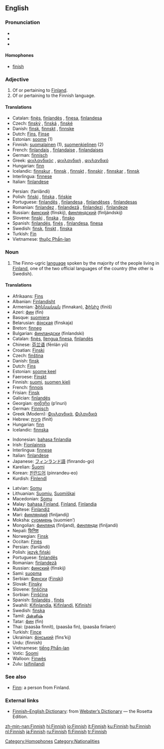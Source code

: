 {{interwiktionary|code=fi}}
==English==

===Pronunciation===
{{wikipedia}}
*{{AHD|fĭn'ĭsh}}
*{{IPA|/ˈfɪnɪʃ/}}
*{{SAMPA|/"fInIS/}}
{{audio|En-uk-finnish.ogg|Audio (UK)}}

{{audio|en-us-finish.ogg|Audio (US)}}
====Homophones====
*[[finish]]

===Adjective===
{{en-adj}}
# Of or pertaining to [[Finland]].
# Of or pertaining to the Finnish language.

====Translations====
{{top}}
*Catalan: [[finès]], [[finlandès]] {{m}}, [[finesa]], [[finlandesa]] {{f}}
*Czech: [[finský]] {{m}}, [[finská]] {{f}}, [[finské]] {{n}}
*Danish: [[finsk]], [[finnskt]] {{n}}, [[finnske]] {{p}}
*Dutch: [[Fins]], [[Finse]]
*Estonian: [[soome]] (1)
*Finnish: [[suomalainen]] (1), [[suomenkielinen]] (2)
*French: [[finlandais]] {{m}}, [[finlandaise]] {{f}}, [[finlandaises]] {{p}}
*German: [[finnisch]]
*Greek: [[φινλανδικός]] {{m}}, [[φινλανδική]] {{f}}, [[φινλανδικό]] {{n}}
*Hungarian: [[finn]]
*Icelandic: [[finnskur]] {{m}}, [[finnsk]] {{f}}, [[finnskt]] {{n}}, [[finnskir]] {{m}} {{p}}, [[finnskar]] {{f}} {{p}}, [[finnsk]] {{n}} {{p}}
*Interlingua: [[finnese]]
*Italian: [[finlandese]]
{{mid}}
*Persian: {{FAchar|[[فنلاندی]]}} (fanlândi)
*Polish: [[fiński]] {{m}}, [[fińska]] {{f}}, [[fińskie]] {{n}}
*Portuguese: [[finlandês]] {{m}}, [[finlandesa]] {{f}}, [[finlandêses]] {{m}} {{p}}, [[finlandesas]] {{f}} {{p}}
*Romanian: [[finlandez]] {{m}}, [[finlandeză]] {{f}}, [[finlandezi]] {{p}}, [[finlandeze]] {{f}} {{p}}
*Russian: [[финский]] (fínskij), [[финляндский]] (finljándskij)
*Slovene: [[finski]] {{m}}, [[finska]] {{f}}, [[finsko]] {{n}}
*Spanish: [[finlandés]], [[finés]] {{m}}, [[finlandesa]], [[finesa]] {{f}}
*Swedish: [[finsk]], [[finskt]] {{n}}, [[finska]] {{p}}
*Turkish: [[Fin]]
*Vietnamese: [[thuộc Phần-lan]]
{{bottom}}

===Noun===
{{en-proper noun}}

# The Finno-ugric [[language]] spoken by the majority of the people living in [[Finland]], one of the two official languages of the country (the other is Swedish).

====Translations====
{{trans-top|Finnish}}
*Afrikaans: [[Fins]]
*Albanian: [[Finlandisht]]
*Armenian: [[ֆիննական]] (finnakan), [[ֆինիշ]] (finiš)
*Azeri: [[фин]] (fin)
*Basque: [[suomiera]]
*Belarusian: [[фінская]] (finskaja)
*Breton: [[finneg]]
*Bulgarian: [[финландски]] (finlandski)
*Catalan: [[finès]], [[llengua finesa]], [[finlandès]]
*Chinese: [[芬兰语]] (fēnlán yǔ)
*Croatian: [[Finski]]
*Czech: [[finština]]
*Danish: [[finsk]] {{n}}
*Dutch: [[Fins]] {{n}}
*Estonian: [[soome keel]]
*Faeroese: [[Finskt]]
*Finnish: [[suomi]], [[suomen kieli]]
*French: [[finnois]] {{m}}
*Frisian: [[Finsk]]
*Galician: [[finlandés]]
*Georgian: [[ფინური]] (p‘inuri)
*German: [[Finnisch]] {{n}}
*Greek (Modern): [[Φινλανδικά]], [[Φιλανδικά]]
*Hebrew: [[פינית]] (finít)
*Hungarian: [[finn]]
*Icelandic: [[finnska]]
<!-- {{smn}}: [[suomakiela]] -- probably "Inari" or Northern Sami; no 639-2 code like this; Ethnologue's "SMN" is for Semendo from Indonesia. -->
*Indonesian: [[bahasa finlandia]]
*Irish: [[Fionlainnis]]
*Interlingua: [[finnese]]
*Italian: [[finlandese]]
*Japanese: [[フィンランド語]] (finrando-go)
*Karelian: [[Šuomi]]
*Korean: [[핀란드어]] (pinrandeu-eo)
*Kurdish: [[Fînlendî]]
{{trans-mid}}
*Latvian: [[Somu]]
*Lithuanian: [[Suomių]], [[Suomiškai]]
*Macedonian: [[Somu]]
*Malay: [[bahasa Finland]], [[Finland]], [[Finlandia]]
*Maltese: [[Finlandiż]]
*Mari: [[финляндий]] (finljandij)
*Moksha: [[суомиень]] (suomien’)
*Mongolian: [[финлянд]] (finljand), [[финлянди]] (finljandi)
*Nepali: [[फिनिश]]
*Norwegian: [[Finsk]]
*Occitan: [[Finès]]
*Persian: {{FAchar|[[فنلاندی]]}} (fanlândi)
*Polish: [[język fiński]]
*Portuguese: [[finlandês]]
*Romanian: [[finlandeză]] {{f}}
*Russian: [[финский]] (fínskij)
*Sami: [[suopma]]
*Serbian: [[Фински]] ([[Finski]])
*Slovak: [[Fínsky]]
*Slovene: [[finščina]]
*Sorbian: [[Finšćina]]
*Spanish: [[finlandés]] {{m}}, [[finés]] {{m}}
*Swahili: [[Kifinlandia]], [[Kifinlandi]], [[Kifinishi]]
*Swedish: [[finska]] {{c}}
*Tamil: [[பின்னிஷ்]]
*Tatar: [[фин]] (fin)
*Thai: {{THchar|[[ภาษาฟินนิช]]}} (paasăa finnít), {{THchar|[[ภาษาฟิน]]}} (paasăa fin), {{THchar|[[ภาษาฟินแลนด์]]}} (paasăa finlaen)
*Turkish: [[Fince]]
*Ukrainian: [[фінський]] (fins’kij)
*Urdu: {{URchar|[[فننش|فنّنِش]]}} (finnish)
*Vietnamese: [[tiếng Phần-lan]]
*Votic: [[Soomi]]
*Walloon: [[Finwès]]
*Zulu: [[Isifinilandi]]
{{trans-bottom}}

===See also===
* [[Finn]]: a person from Finland.

===External links===
*[http://www.websters-online-dictionary.org/definition/Finnish-english/ Finnish–English Dictionary]: from [http://www.websters-online-dictionary.org/ Webster’s Dictionary] — the Rosetta Edition.
{{ethnologue|code=fin}}

[[Category:Homophones]]
[[Category:Nationalities]]

[[zh-min-nan:Finnish]]
[[hi:Finnish]]
[[io:Finnish]]
[[it:Finnish]]
[[ku:Finnish]]
[[hu:Finnish]]
[[nl:Finnish]]
[[ja:Finnish]]
[[ru:Finnish]]
[[fi:Finnish]]
[[tr:Finnish]]